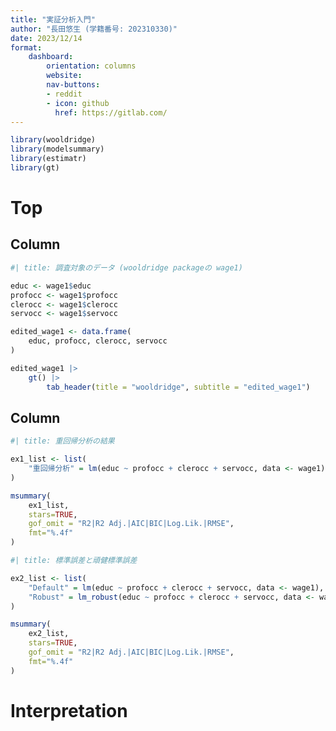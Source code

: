 --- 
title: "実証分析入門"
author: "長田悠生 (学籍番号: 202310330)"
date: 2023/12/14
format:
    dashboard:
        orientation: columns
        website:
        nav-buttons:
        - reddit
        - icon: github
          href: https://gitlab.com/
--- 

```{r}
library(wooldridge)
library(modelsummary)
library(estimatr)
library(gt)
```

# Top

## Column {width=50%}

```{r}
#| title: 調査対象のデータ (wooldridge packageの wage1)

educ <- wage1$educ
profocc <- wage1$profocc
clerocc <- wage1$clerocc
servocc <- wage1$servocc

edited_wage1 <- data.frame(
    educ, profocc, clerocc, servocc
)

edited_wage1 |>
    gt() |>
        tab_header(title = "wooldridge", subtitle = "edited_wage1")
```

## Column {.tabset}

```{r}
#| title: 重回帰分析の結果

ex1_list <- list(
    "重回帰分析" = lm(educ ~ profocc + clerocc + servocc, data <- wage1)
)

msummary(
    ex1_list,
    stars=TRUE,
    gof_omit = "R2|R2 Adj.|AIC|BIC|Log.Lik.|RMSE",
    fmt="%.4f"
)
```

```{r}
#| title: 標準誤差と頑健標準誤差

ex2_list <- list(
    "Default" = lm(educ ~ profocc + clerocc + servocc, data <- wage1),
    "Robust" = lm_robust(educ ~ profocc + clerocc + servocc, data <- wage1, se_type = "stata")
)

msummary(
    ex2_list,
    stars=TRUE,
    gof_omit = "R2|R2 Adj.|AIC|BIC|Log.Lik.|RMSE",
    fmt="%.4f"
)
```

# Interpretation {orientation="columns" scrolling="true"}

:::{.card}

:::